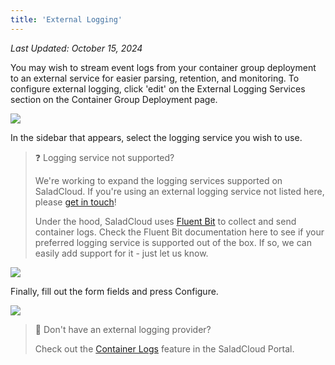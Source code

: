 ```yaml
---
title: 'External Logging'
---
```


_Last Updated: October 15, 2024_

You may wish to stream event logs from your container group deployment to an external service for easier parsing,
retention, and monitoring. To configure external logging, click 'edit' on the External Logging Services section on the
Container Group Deployment page.

<img src="/container-engine/images/portal-edit-external-logging.png" />

In the sidebar that appears, select the logging service you wish to use.

> ❓ Logging service not supported?
>
> We're working to expand the logging services supported on SaladCloud. If you're using an external logging service not
> listed here, please [get in touch](mailto:cloud@salad.com)!
>
> Under the hood, SaladCloud uses [Fluent Bit](https://docs.fluentbit.io/manual/pipeline/outputs) to collect and send
> container logs. Check the Fluent Bit documentation here to see if your preferred logging service is supported out of
> the box. If so, we can easily add support for it - just let us know.

<img src="/container-engine/images/portal-select-logging-service.png" />

Finally, fill out the form fields and press Configure.

<img src="/container-engine/images/portal-configure-logging-service.png" />

> 📘 Don't have an external logging provider?
>
> Check out the [Container Logs](/container-engine/explanation/container-groups/container-logs) feature in the SaladCloud Portal.
